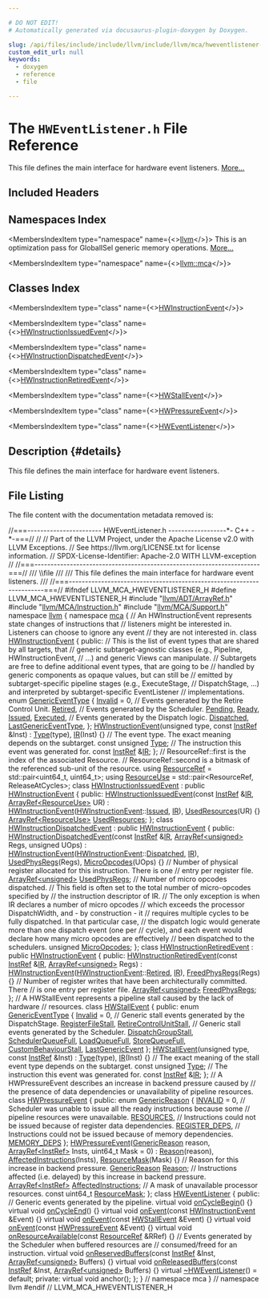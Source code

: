 ```yaml
---

# DO NOT EDIT!
# Automatically generated via docusaurus-plugin-doxygen by Doxygen.

slug: /api/files/include/include/llvm/include/llvm/mca/hweventlistener-h
custom_edit_url: null
keywords:
  - doxygen
  - reference
  - file

---
```





# The `HWEventListener.h` File Reference

<DoxygenPage pluginConfig={pluginConfig}>

This file defines the main interface for hardware event listeners. <a href="#details">More...</a>

## Included Headers

<IncludesList>
<IncludesListItem
  filePath="llvm/ADT/ArrayRef.h"
  permalink="/docs/api/files/include/include/llvm/include/llvm/adt/arrayref-h"
  isLocal="true" />
<IncludesListItem
  filePath="llvm/MCA/Instruction.h"
  permalink="/docs/api/files/include/include/llvm/include/llvm/mca/instruction-h"
  isLocal="true" />
<IncludesListItem
  filePath="llvm/MCA/Support.h"
  permalink="/docs/api/files/include/include/llvm/include/llvm/mca/support-h"
  isLocal="true" />
</IncludesList>

## Namespaces Index

<MembersIndex>

<MembersIndexItem
  type="namespace"
  name={<><a href="/docs/api/namespaces/llvm">llvm</a></>}>
This is an optimization pass for GlobalISel generic memory operations. <a href="/docs/api/namespaces/llvm/#details">More...</a>
</MembersIndexItem>

<MembersIndexItem
  type="namespace"
  name={<><a href="/docs/api/namespaces/llvm/mca">llvm::mca</a></>}>
</MembersIndexItem>

</MembersIndex>

## Classes Index

<MembersIndex>

<MembersIndexItem
  type="class"
  name={<><a href="/docs/api/classes/llvm/mca/hwinstructionevent">HWInstructionEvent</a></>}>
</MembersIndexItem>

<MembersIndexItem
  type="class"
  name={<><a href="/docs/api/classes/llvm/mca/hwinstructionissuedevent">HWInstructionIssuedEvent</a></>}>
</MembersIndexItem>

<MembersIndexItem
  type="class"
  name={<><a href="/docs/api/classes/llvm/mca/hwinstructiondispatchedevent">HWInstructionDispatchedEvent</a></>}>
</MembersIndexItem>

<MembersIndexItem
  type="class"
  name={<><a href="/docs/api/classes/llvm/mca/hwinstructionretiredevent">HWInstructionRetiredEvent</a></>}>
</MembersIndexItem>

<MembersIndexItem
  type="class"
  name={<><a href="/docs/api/classes/llvm/mca/hwstallevent">HWStallEvent</a></>}>
</MembersIndexItem>

<MembersIndexItem
  type="class"
  name={<><a href="/docs/api/classes/llvm/mca/hwpressureevent">HWPressureEvent</a></>}>
</MembersIndexItem>

<MembersIndexItem
  type="class"
  name={<><a href="/docs/api/classes/llvm/mca/hweventlistener">HWEventListener</a></>}>
</MembersIndexItem>

</MembersIndex>

## Description {#details}

This file defines the main interface for hardware event listeners.

## File Listing

The file content with the documentation metadata removed is:

<ProgramListing>

<Link id="l00001" /><CodeLine lineNumber="1"><Highlight kind="comment">//===----------------------- HWEventListener.h ------------------&#42;- C++ -&#42;-===//</Highlight><Highlight kind="normal"></Highlight></CodeLine>
<Link id="l00002" /><CodeLine lineNumber="2"><Highlight kind="normal"></Highlight><Highlight kind="comment">//</Highlight><Highlight kind="normal"></Highlight></CodeLine>
<Link id="l00003" /><CodeLine lineNumber="3"><Highlight kind="normal"></Highlight><Highlight kind="comment">// Part of the LLVM Project, under the Apache License v2.0 with LLVM Exceptions.</Highlight><Highlight kind="normal"></Highlight></CodeLine>
<Link id="l00004" /><CodeLine lineNumber="4"><Highlight kind="normal"></Highlight><Highlight kind="comment">// See https://llvm.org/LICENSE.txt for license information.</Highlight><Highlight kind="normal"></Highlight></CodeLine>
<Link id="l00005" /><CodeLine lineNumber="5"><Highlight kind="normal"></Highlight><Highlight kind="comment">// SPDX-License-Identifier: Apache-2.0 WITH LLVM-exception</Highlight><Highlight kind="normal"></Highlight></CodeLine>
<Link id="l00006" /><CodeLine lineNumber="6"><Highlight kind="normal"></Highlight><Highlight kind="comment">//</Highlight><Highlight kind="normal"></Highlight></CodeLine>
<Link id="l00007" /><CodeLine lineNumber="7"><Highlight kind="normal"></Highlight><Highlight kind="comment">//===----------------------------------------------------------------------===//</Highlight><Highlight kind="comment"></Highlight></CodeLine>
<Link id="l00008" /><CodeLine lineNumber="8"><Highlight kind="comment">/// \\file</Highlight></CodeLine>
<Link id="l00009" /><CodeLine lineNumber="9"><Highlight kind="comment">///</Highlight></CodeLine>
<Link id="l00010" /><CodeLine lineNumber="10"><Highlight kind="comment">/// This file defines the main interface for hardware event listeners.</Highlight></CodeLine>
<Link id="l00011" /><CodeLine lineNumber="11"><Highlight kind="comment">///</Highlight><Highlight kind="normal"></Highlight></CodeLine>
<Link id="l00012" /><CodeLine lineNumber="12"><Highlight kind="normal"></Highlight><Highlight kind="comment">//===----------------------------------------------------------------------===//</Highlight><Highlight kind="normal"></Highlight></CodeLine>
<Link id="l00013" /><CodeLine lineNumber="13"><Highlight kind="normal"></Highlight></CodeLine>
<Link id="l00014" /><CodeLine lineNumber="14"><Highlight kind="normal"></Highlight><Highlight kind="preprocessor">#ifndef LLVM&#95;MCA&#95;HWEVENTLISTENER&#95;H</Highlight><Highlight kind="normal"></Highlight></CodeLine>
<Link id="l00015" /><CodeLine lineNumber="15"><Highlight kind="normal"></Highlight><Highlight kind="preprocessor">#define LLVM&#95;MCA&#95;HWEVENTLISTENER&#95;H</Highlight><Highlight kind="normal"></Highlight></CodeLine>
<Link id="l00016" /><CodeLine lineNumber="16"><Highlight kind="normal"></Highlight></CodeLine>
<Link id="l00017" /><CodeLine lineNumber="17"><Highlight kind="normal"></Highlight><Highlight kind="preprocessor">#include &quot;<a href="/docs/api/files/include/include/llvm/include/llvm/adt/arrayref-h">llvm/ADT/ArrayRef.h</a>&quot;</Highlight><Highlight kind="normal"></Highlight></CodeLine>
<Link id="l00018" /><CodeLine lineNumber="18"><Highlight kind="normal"></Highlight><Highlight kind="preprocessor">#include &quot;<a href="/docs/api/files/include/include/llvm/include/llvm/mca/instruction-h">llvm/MCA/Instruction.h</a>&quot;</Highlight><Highlight kind="normal"></Highlight></CodeLine>
<Link id="l00019" /><CodeLine lineNumber="19"><Highlight kind="normal"></Highlight><Highlight kind="preprocessor">#include &quot;<a href="/docs/api/files/include/include/llvm/include/llvm/mca/support-h">llvm/MCA/Support.h</a>&quot;</Highlight><Highlight kind="normal"></Highlight></CodeLine>
<Link id="l00020" /><CodeLine lineNumber="20"><Highlight kind="normal"></Highlight></CodeLine>
<Link id="l00021" /><CodeLine lineNumber="21"><Highlight kind="normal"></Highlight><Highlight kind="keyword">namespace </Highlight><Highlight kind="normal"><a href="/docs/api/namespaces/llvm">llvm</a> &#123;</Highlight></CodeLine>
<Link id="l00022" /><CodeLine lineNumber="22"><Highlight kind="normal"></Highlight><Highlight kind="keyword">namespace </Highlight><Highlight kind="normal"><a href="/docs/api/namespaces/llvm/mca">mca</a> &#123;</Highlight></CodeLine>
<Link id="l00023" /><CodeLine lineNumber="23"><Highlight kind="normal"></Highlight></CodeLine>
<Link id="l00024" /><CodeLine lineNumber="24"><Highlight kind="normal"></Highlight><Highlight kind="comment">// An HWInstructionEvent represents state changes of instructions that</Highlight><Highlight kind="normal"></Highlight></CodeLine>
<Link id="l00025" /><CodeLine lineNumber="25"><Highlight kind="normal"></Highlight><Highlight kind="comment">// listeners might be interested in. Listeners can choose to ignore any event</Highlight><Highlight kind="normal"></Highlight></CodeLine>
<Link id="l00026" /><CodeLine lineNumber="26"><Highlight kind="normal"></Highlight><Highlight kind="comment">// they are not interested in.</Highlight><Highlight kind="normal"></Highlight></CodeLine>
<Link id="l00027" /><CodeLine lineNumber="27" lineLink="/docs/api/classes/llvm/mca/hwinstructionevent"><Highlight kind="normal"></Highlight><Highlight kind="keyword">class </Highlight><Highlight kind="normal"><a href="/docs/api/classes/llvm/mca/hwinstructionevent/#a171b37ee53c5f563af010cdc3ebb47a3">HWInstructionEvent</a> &#123;</Highlight></CodeLine>
<Link id="l00028" /><CodeLine lineNumber="28"><Highlight kind="normal"></Highlight><Highlight kind="keyword">public</Highlight><Highlight kind="normal">:</Highlight></CodeLine>
<Link id="l00029" /><CodeLine lineNumber="29"><Highlight kind="normal">  </Highlight><Highlight kind="comment">// This is the list of event types that are shared by all targets, that</Highlight><Highlight kind="normal"></Highlight></CodeLine>
<Link id="l00030" /><CodeLine lineNumber="30"><Highlight kind="normal">  </Highlight><Highlight kind="comment">// generic subtarget-agnostic classes (e.g., Pipeline, HWInstructionEvent,</Highlight><Highlight kind="normal"></Highlight></CodeLine>
<Link id="l00031" /><CodeLine lineNumber="31"><Highlight kind="normal">  </Highlight><Highlight kind="comment">// ...) and generic Views can manipulate.</Highlight><Highlight kind="normal"></Highlight></CodeLine>
<Link id="l00032" /><CodeLine lineNumber="32"><Highlight kind="normal">  </Highlight><Highlight kind="comment">// Subtargets are free to define additional event types, that are going to be</Highlight><Highlight kind="normal"></Highlight></CodeLine>
<Link id="l00033" /><CodeLine lineNumber="33"><Highlight kind="normal">  </Highlight><Highlight kind="comment">// handled by generic components as opaque values, but can still be</Highlight><Highlight kind="normal"></Highlight></CodeLine>
<Link id="l00034" /><CodeLine lineNumber="34"><Highlight kind="normal">  </Highlight><Highlight kind="comment">// emitted by subtarget-specific pipeline stages (e.g., ExecuteStage,</Highlight><Highlight kind="normal"></Highlight></CodeLine>
<Link id="l00035" /><CodeLine lineNumber="35"><Highlight kind="normal">  </Highlight><Highlight kind="comment">// DispatchStage, ...) and interpreted by subtarget-specific EventListener</Highlight><Highlight kind="normal"></Highlight></CodeLine>
<Link id="l00036" /><CodeLine lineNumber="36"><Highlight kind="normal">  </Highlight><Highlight kind="comment">// implementations.</Highlight><Highlight kind="normal"></Highlight></CodeLine>
<Link id="l00037" /><CodeLine lineNumber="37" lineLink="/docs/api/classes/llvm/mca/hwinstructionevent/#a8169c917f54cc2624dd536acdc5c5e52"><Highlight kind="normal">  </Highlight><Highlight kind="keyword">enum</Highlight><Highlight kind="normal"> <a href="/docs/api/classes/llvm/mca/hwinstructionevent/#a8169c917f54cc2624dd536acdc5c5e52">GenericEventType</a> &#123;</Highlight></CodeLine>
<Link id="l00038" /><CodeLine lineNumber="38" lineLink="/docs/api/classes/llvm/mca/hwinstructionevent/#a8169c917f54cc2624dd536acdc5c5e52aaa80bddd08ae7c72421d29f73cd9cb38"><Highlight kind="normal">    <a href="/docs/api/classes/llvm/mca/hwinstructionevent/#a8169c917f54cc2624dd536acdc5c5e52aaa80bddd08ae7c72421d29f73cd9cb38">Invalid</a> = 0,</Highlight></CodeLine>
<Link id="l00039" /><CodeLine lineNumber="39"><Highlight kind="normal">    </Highlight><Highlight kind="comment">// Events generated by the Retire Control Unit.</Highlight><Highlight kind="normal"></Highlight></CodeLine>
<Link id="l00040" /><CodeLine lineNumber="40" lineLink="/docs/api/classes/llvm/mca/hwinstructionevent/#a8169c917f54cc2624dd536acdc5c5e52a8de8de8d10772f11d7f1388dc019dd30"><Highlight kind="normal">    <a href="/docs/api/classes/llvm/mca/hwinstructionevent/#a8169c917f54cc2624dd536acdc5c5e52a8de8de8d10772f11d7f1388dc019dd30">Retired</a>,</Highlight></CodeLine>
<Link id="l00041" /><CodeLine lineNumber="41"><Highlight kind="normal">    </Highlight><Highlight kind="comment">// Events generated by the Scheduler.</Highlight><Highlight kind="normal"></Highlight></CodeLine>
<Link id="l00042" /><CodeLine lineNumber="42" lineLink="/docs/api/classes/llvm/mca/hwinstructionevent/#a8169c917f54cc2624dd536acdc5c5e52ac3ea03c95905cfc942bc51170efcd248"><Highlight kind="normal">    <a href="/docs/api/classes/llvm/mca/hwinstructionevent/#a8169c917f54cc2624dd536acdc5c5e52ac3ea03c95905cfc942bc51170efcd248">Pending</a>,</Highlight></CodeLine>
<Link id="l00043" /><CodeLine lineNumber="43" lineLink="/docs/api/classes/llvm/mca/hwinstructionevent/#a8169c917f54cc2624dd536acdc5c5e52adb5217b7a234dc05fdea6bce972cd859"><Highlight kind="normal">    <a href="/docs/api/classes/llvm/mca/hwinstructionevent/#a8169c917f54cc2624dd536acdc5c5e52adb5217b7a234dc05fdea6bce972cd859">Ready</a>,</Highlight></CodeLine>
<Link id="l00044" /><CodeLine lineNumber="44" lineLink="/docs/api/classes/llvm/mca/hwinstructionevent/#a8169c917f54cc2624dd536acdc5c5e52aa8c210f2b743c3f94bd79e510de2c2c8"><Highlight kind="normal">    <a href="/docs/api/classes/llvm/mca/hwinstructionevent/#a8169c917f54cc2624dd536acdc5c5e52aa8c210f2b743c3f94bd79e510de2c2c8">Issued</a>,</Highlight></CodeLine>
<Link id="l00045" /><CodeLine lineNumber="45" lineLink="/docs/api/classes/llvm/mca/hwinstructionevent/#a8169c917f54cc2624dd536acdc5c5e52a4d10e4fc3ead3a12ec1a142ba118e4a6"><Highlight kind="normal">    <a href="/docs/api/classes/llvm/mca/hwinstructionevent/#a8169c917f54cc2624dd536acdc5c5e52a4d10e4fc3ead3a12ec1a142ba118e4a6">Executed</a>,</Highlight></CodeLine>
<Link id="l00046" /><CodeLine lineNumber="46"><Highlight kind="normal">    </Highlight><Highlight kind="comment">// Events generated by the Dispatch logic.</Highlight><Highlight kind="normal"></Highlight></CodeLine>
<Link id="l00047" /><CodeLine lineNumber="47" lineLink="/docs/api/classes/llvm/mca/hwinstructionevent/#a8169c917f54cc2624dd536acdc5c5e52a1bb71e665c2978dc4d3c02da2f9bcbc3"><Highlight kind="normal">    <a href="/docs/api/classes/llvm/mca/hwinstructionevent/#a8169c917f54cc2624dd536acdc5c5e52a1bb71e665c2978dc4d3c02da2f9bcbc3">Dispatched</a>,</Highlight></CodeLine>
<Link id="l00048" /><CodeLine lineNumber="48"><Highlight kind="normal"></Highlight></CodeLine>
<Link id="l00049" /><CodeLine lineNumber="49" lineLink="/docs/api/classes/llvm/mca/hwinstructionevent/#a8169c917f54cc2624dd536acdc5c5e52a104af9dfdd0f1b1a4221b2d283f5c0b4"><Highlight kind="normal">    <a href="/docs/api/classes/llvm/mca/hwinstructionevent/#a8169c917f54cc2624dd536acdc5c5e52a104af9dfdd0f1b1a4221b2d283f5c0b4">LastGenericEventType</a>,</Highlight></CodeLine>
<Link id="l00050" /><CodeLine lineNumber="50"><Highlight kind="normal">  &#125;;</Highlight></CodeLine>
<Link id="l00051" /><CodeLine lineNumber="51"><Highlight kind="normal"></Highlight></CodeLine>
<Link id="l00052" /><CodeLine lineNumber="52" lineLink="/docs/api/classes/llvm/mca/hwinstructionevent/#a171b37ee53c5f563af010cdc3ebb47a3"><Highlight kind="normal">  <a href="/docs/api/classes/llvm/mca/hwinstructionevent/#a171b37ee53c5f563af010cdc3ebb47a3">HWInstructionEvent</a>(</Highlight><Highlight kind="keywordtype">unsigned</Highlight><Highlight kind="normal"> type, </Highlight><Highlight kind="keyword">const</Highlight><Highlight kind="normal"> <a href="/docs/api/classes/llvm/mca/instref">InstRef</a> &amp;Inst)</Highlight></CodeLine>
<Link id="l00053" /><CodeLine lineNumber="53"><Highlight kind="normal">      : <a href="/docs/api/classes/llvm/mca/hwinstructionevent/#a2b3225865abfc2dca5f32db28be5a1d2">Type</a>(type), <a href="/docs/api/classes/llvm/mca/hwinstructionevent/#a17c3610b731525a11cec3d4e9472291c">IR</a>(Inst) &#123;&#125;</Highlight></CodeLine>
<Link id="l00054" /><CodeLine lineNumber="54"><Highlight kind="normal"></Highlight></CodeLine>
<Link id="l00055" /><CodeLine lineNumber="55"><Highlight kind="normal">  </Highlight><Highlight kind="comment">// The event type. The exact meaning depends on the subtarget.</Highlight><Highlight kind="normal"></Highlight></CodeLine>
<Link id="l00056" /><CodeLine lineNumber="56" lineLink="/docs/api/classes/llvm/mca/hwinstructionevent/#a2b3225865abfc2dca5f32db28be5a1d2"><Highlight kind="normal">  </Highlight><Highlight kind="keyword">const</Highlight><Highlight kind="normal"> </Highlight><Highlight kind="keywordtype">unsigned</Highlight><Highlight kind="normal"> <a href="/docs/api/classes/llvm/mca/hwinstructionevent/#a2b3225865abfc2dca5f32db28be5a1d2">Type</a>;</Highlight></CodeLine>
<Link id="l00057" /><CodeLine lineNumber="57"><Highlight kind="normal"></Highlight></CodeLine>
<Link id="l00058" /><CodeLine lineNumber="58"><Highlight kind="normal">  </Highlight><Highlight kind="comment">// The instruction this event was generated for.</Highlight><Highlight kind="normal"></Highlight></CodeLine>
<Link id="l00059" /><CodeLine lineNumber="59" lineLink="/docs/api/classes/llvm/mca/hwinstructionevent/#a17c3610b731525a11cec3d4e9472291c"><Highlight kind="normal">  </Highlight><Highlight kind="keyword">const</Highlight><Highlight kind="normal"> <a href="/docs/api/classes/llvm/mca/instref">InstRef</a> &amp;<a href="/docs/api/classes/llvm/mca/hwinstructionevent/#a17c3610b731525a11cec3d4e9472291c">IR</a>;</Highlight></CodeLine>
<Link id="l00060" /><CodeLine lineNumber="60"><Highlight kind="normal">&#125;;</Highlight></CodeLine>
<Link id="l00061" /><CodeLine lineNumber="61"><Highlight kind="normal"></Highlight></CodeLine>
<Link id="l00062" /><CodeLine lineNumber="62"><Highlight kind="normal"></Highlight><Highlight kind="comment">// ResourceRef::first is the index of the associated Resource.</Highlight><Highlight kind="normal"></Highlight></CodeLine>
<Link id="l00063" /><CodeLine lineNumber="63"><Highlight kind="normal"></Highlight><Highlight kind="comment">// ResourceRef::second is a bitmask of the referenced sub-unit of the resource.</Highlight><Highlight kind="normal"></Highlight></CodeLine>
<Link id="l00064" /><CodeLine lineNumber="64" lineLink="/docs/api/namespaces/llvm/mca/#a961b7aeaca000c803c0f4b1df4d26c27"><Highlight kind="normal"></Highlight><Highlight kind="keyword">using </Highlight><Highlight kind="normal"><a href="/docs/api/namespaces/llvm/mca/#a961b7aeaca000c803c0f4b1df4d26c27">ResourceRef</a> = std::pair&lt;uint64&#95;t, uint64&#95;t&gt;;</Highlight></CodeLine>
<Link id="l00065" /><CodeLine lineNumber="65"><Highlight kind="normal"></Highlight></CodeLine>
<Link id="l00066" /><CodeLine lineNumber="66" lineLink="/docs/api/namespaces/llvm/mca/#ab534e0b15e46245fd0eb31e7e7c2e863"><Highlight kind="normal"></Highlight><Highlight kind="keyword">using </Highlight><Highlight kind="normal"><a href="/docs/api/namespaces/llvm/mca/#ab534e0b15e46245fd0eb31e7e7c2e863">ResourceUse</a> = std::pair&lt;ResourceRef, ReleaseAtCycles&gt;;</Highlight></CodeLine>
<Link id="l00067" /><CodeLine lineNumber="67"><Highlight kind="normal"></Highlight></CodeLine>
<Link id="l00068" /><CodeLine lineNumber="68" lineLink="/docs/api/classes/llvm/mca/hwinstructionissuedevent"><Highlight kind="normal"></Highlight><Highlight kind="keyword">class </Highlight><Highlight kind="normal"><a href="/docs/api/classes/llvm/mca/hwinstructionissuedevent/#a74418a125c3b0b8ea3626a99976ca16c">HWInstructionIssuedEvent</a> : </Highlight><Highlight kind="keyword">public</Highlight><Highlight kind="normal"> <a href="/docs/api/classes/llvm/mca/hwinstructionevent/#a171b37ee53c5f563af010cdc3ebb47a3">HWInstructionEvent</a> &#123;</Highlight></CodeLine>
<Link id="l00069" /><CodeLine lineNumber="69"><Highlight kind="normal"></Highlight><Highlight kind="keyword">public</Highlight><Highlight kind="normal">:</Highlight></CodeLine>
<Link id="l00070" /><CodeLine lineNumber="70" lineLink="/docs/api/classes/llvm/mca/hwinstructionissuedevent/#a74418a125c3b0b8ea3626a99976ca16c"><Highlight kind="normal">  <a href="/docs/api/classes/llvm/mca/hwinstructionissuedevent/#a74418a125c3b0b8ea3626a99976ca16c">HWInstructionIssuedEvent</a>(</Highlight><Highlight kind="keyword">const</Highlight><Highlight kind="normal"> <a href="/docs/api/classes/llvm/mca/instref">InstRef</a> &amp;<a href="/docs/api/classes/llvm/mca/hwinstructionevent/#a17c3610b731525a11cec3d4e9472291c">IR</a>, <a href="/docs/api/classes/llvm/arrayref">ArrayRef&lt;ResourceUse&gt;</a> UR)</Highlight></CodeLine>
<Link id="l00071" /><CodeLine lineNumber="71"><Highlight kind="normal">      : <a href="/docs/api/classes/llvm/mca/hwinstructionevent/#a171b37ee53c5f563af010cdc3ebb47a3">HWInstructionEvent</a>(<a href="/docs/api/classes/llvm/mca/hwinstructionevent/#a171b37ee53c5f563af010cdc3ebb47a3">HWInstructionEvent</a>::<a href="/docs/api/classes/llvm/mca/hwinstructionevent/#a8169c917f54cc2624dd536acdc5c5e52aa8c210f2b743c3f94bd79e510de2c2c8">Issued</a>, <a href="/docs/api/classes/llvm/mca/hwinstructionevent/#a17c3610b731525a11cec3d4e9472291c">IR</a>), <a href="/docs/api/classes/llvm/mca/hwinstructionissuedevent/#a6849a21bb102f66188e6ff54cf723b16">UsedResources</a>(UR) &#123;&#125;</Highlight></CodeLine>
<Link id="l00072" /><CodeLine lineNumber="72"><Highlight kind="normal"></Highlight></CodeLine>
<Link id="l00073" /><CodeLine lineNumber="73" lineLink="/docs/api/classes/llvm/mca/hwinstructionissuedevent/#a6849a21bb102f66188e6ff54cf723b16"><Highlight kind="normal">  <a href="/docs/api/classes/llvm/arrayref">ArrayRef&lt;ResourceUse&gt;</a> <a href="/docs/api/classes/llvm/mca/hwinstructionissuedevent/#a6849a21bb102f66188e6ff54cf723b16">UsedResources</a>;</Highlight></CodeLine>
<Link id="l00074" /><CodeLine lineNumber="74"><Highlight kind="normal">&#125;;</Highlight></CodeLine>
<Link id="l00075" /><CodeLine lineNumber="75"><Highlight kind="normal"></Highlight></CodeLine>
<Link id="l00076" /><CodeLine lineNumber="76" lineLink="/docs/api/classes/llvm/mca/hwinstructiondispatchedevent"><Highlight kind="normal"></Highlight><Highlight kind="keyword">class </Highlight><Highlight kind="normal"><a href="/docs/api/classes/llvm/mca/hwinstructiondispatchedevent/#a9a25c436ad489dba4a1e2b008905cfa3">HWInstructionDispatchedEvent</a> : </Highlight><Highlight kind="keyword">public</Highlight><Highlight kind="normal"> <a href="/docs/api/classes/llvm/mca/hwinstructionevent/#a171b37ee53c5f563af010cdc3ebb47a3">HWInstructionEvent</a> &#123;</Highlight></CodeLine>
<Link id="l00077" /><CodeLine lineNumber="77"><Highlight kind="normal"></Highlight><Highlight kind="keyword">public</Highlight><Highlight kind="normal">:</Highlight></CodeLine>
<Link id="l00078" /><CodeLine lineNumber="78" lineLink="/docs/api/classes/llvm/mca/hwinstructiondispatchedevent/#a9a25c436ad489dba4a1e2b008905cfa3"><Highlight kind="normal">  <a href="/docs/api/classes/llvm/mca/hwinstructiondispatchedevent/#a9a25c436ad489dba4a1e2b008905cfa3">HWInstructionDispatchedEvent</a>(</Highlight><Highlight kind="keyword">const</Highlight><Highlight kind="normal"> <a href="/docs/api/classes/llvm/mca/instref">InstRef</a> &amp;<a href="/docs/api/classes/llvm/mca/hwinstructionevent/#a17c3610b731525a11cec3d4e9472291c">IR</a>, <a href="/docs/api/classes/llvm/arrayref">ArrayRef&lt;unsigned&gt;</a> Regs,</Highlight></CodeLine>
<Link id="l00079" /><CodeLine lineNumber="79"><Highlight kind="normal">                               </Highlight><Highlight kind="keywordtype">unsigned</Highlight><Highlight kind="normal"> UOps)</Highlight></CodeLine>
<Link id="l00080" /><CodeLine lineNumber="80"><Highlight kind="normal">      : <a href="/docs/api/classes/llvm/mca/hwinstructionevent/#a171b37ee53c5f563af010cdc3ebb47a3">HWInstructionEvent</a>(<a href="/docs/api/classes/llvm/mca/hwinstructionevent/#a171b37ee53c5f563af010cdc3ebb47a3">HWInstructionEvent</a>::<a href="/docs/api/classes/llvm/mca/hwinstructionevent/#a8169c917f54cc2624dd536acdc5c5e52a1bb71e665c2978dc4d3c02da2f9bcbc3">Dispatched</a>, <a href="/docs/api/classes/llvm/mca/hwinstructionevent/#a17c3610b731525a11cec3d4e9472291c">IR</a>),</Highlight></CodeLine>
<Link id="l00081" /><CodeLine lineNumber="81"><Highlight kind="normal">        <a href="/docs/api/classes/llvm/mca/hwinstructiondispatchedevent/#a6a118e663189ddd1479a228ecf31a883">UsedPhysRegs</a>(Regs), <a href="/docs/api/classes/llvm/mca/hwinstructiondispatchedevent/#a221e4b57bdb6000f98ebff74d1d073ba">MicroOpcodes</a>(UOps) &#123;&#125;</Highlight></CodeLine>
<Link id="l00082" /><CodeLine lineNumber="82"><Highlight kind="normal">  </Highlight><Highlight kind="comment">// Number of physical register allocated for this instruction. There is one</Highlight><Highlight kind="normal"></Highlight></CodeLine>
<Link id="l00083" /><CodeLine lineNumber="83"><Highlight kind="normal">  </Highlight><Highlight kind="comment">// entry per register file.</Highlight><Highlight kind="normal"></Highlight></CodeLine>
<Link id="l00084" /><CodeLine lineNumber="84" lineLink="/docs/api/classes/llvm/mca/hwinstructiondispatchedevent/#a6a118e663189ddd1479a228ecf31a883"><Highlight kind="normal">  <a href="/docs/api/classes/llvm/arrayref">ArrayRef&lt;unsigned&gt;</a> <a href="/docs/api/classes/llvm/mca/hwinstructiondispatchedevent/#a6a118e663189ddd1479a228ecf31a883">UsedPhysRegs</a>;</Highlight></CodeLine>
<Link id="l00085" /><CodeLine lineNumber="85"><Highlight kind="normal">  </Highlight><Highlight kind="comment">// Number of micro opcodes dispatched.</Highlight><Highlight kind="normal"></Highlight></CodeLine>
<Link id="l00086" /><CodeLine lineNumber="86"><Highlight kind="normal">  </Highlight><Highlight kind="comment">// This field is often set to the total number of micro-opcodes specified by</Highlight><Highlight kind="normal"></Highlight></CodeLine>
<Link id="l00087" /><CodeLine lineNumber="87"><Highlight kind="normal">  </Highlight><Highlight kind="comment">// the instruction descriptor of IR.</Highlight><Highlight kind="normal"></Highlight></CodeLine>
<Link id="l00088" /><CodeLine lineNumber="88"><Highlight kind="normal">  </Highlight><Highlight kind="comment">// The only exception is when IR declares a number of micro opcodes</Highlight><Highlight kind="normal"></Highlight></CodeLine>
<Link id="l00089" /><CodeLine lineNumber="89"><Highlight kind="normal">  </Highlight><Highlight kind="comment">// which exceeds the processor DispatchWidth, and - by construction - it</Highlight><Highlight kind="normal"></Highlight></CodeLine>
<Link id="l00090" /><CodeLine lineNumber="90"><Highlight kind="normal">  </Highlight><Highlight kind="comment">// requires multiple cycles to be fully dispatched. In that particular case,</Highlight><Highlight kind="normal"></Highlight></CodeLine>
<Link id="l00091" /><CodeLine lineNumber="91"><Highlight kind="normal">  </Highlight><Highlight kind="comment">// the dispatch logic would generate more than one dispatch event (one per</Highlight><Highlight kind="normal"></Highlight></CodeLine>
<Link id="l00092" /><CodeLine lineNumber="92"><Highlight kind="normal">  </Highlight><Highlight kind="comment">// cycle), and each event would declare how many micro opcodes are effectively</Highlight><Highlight kind="normal"></Highlight></CodeLine>
<Link id="l00093" /><CodeLine lineNumber="93"><Highlight kind="normal">  </Highlight><Highlight kind="comment">// been dispatched to the schedulers.</Highlight><Highlight kind="normal"></Highlight></CodeLine>
<Link id="l00094" /><CodeLine lineNumber="94" lineLink="/docs/api/classes/llvm/mca/hwinstructiondispatchedevent/#a221e4b57bdb6000f98ebff74d1d073ba"><Highlight kind="normal">  </Highlight><Highlight kind="keywordtype">unsigned</Highlight><Highlight kind="normal"> <a href="/docs/api/classes/llvm/mca/hwinstructiondispatchedevent/#a221e4b57bdb6000f98ebff74d1d073ba">MicroOpcodes</a>;</Highlight></CodeLine>
<Link id="l00095" /><CodeLine lineNumber="95"><Highlight kind="normal">&#125;;</Highlight></CodeLine>
<Link id="l00096" /><CodeLine lineNumber="96"><Highlight kind="normal"></Highlight></CodeLine>
<Link id="l00097" /><CodeLine lineNumber="97" lineLink="/docs/api/classes/llvm/mca/hwinstructionretiredevent"><Highlight kind="normal"></Highlight><Highlight kind="keyword">class </Highlight><Highlight kind="normal"><a href="/docs/api/classes/llvm/mca/hwinstructionretiredevent/#a11d7f5edac24c0496068791fa4999ba0">HWInstructionRetiredEvent</a> : </Highlight><Highlight kind="keyword">public</Highlight><Highlight kind="normal"> <a href="/docs/api/classes/llvm/mca/hwinstructionevent/#a171b37ee53c5f563af010cdc3ebb47a3">HWInstructionEvent</a> &#123;</Highlight></CodeLine>
<Link id="l00098" /><CodeLine lineNumber="98"><Highlight kind="normal"></Highlight><Highlight kind="keyword">public</Highlight><Highlight kind="normal">:</Highlight></CodeLine>
<Link id="l00099" /><CodeLine lineNumber="99" lineLink="/docs/api/classes/llvm/mca/hwinstructionretiredevent/#a11d7f5edac24c0496068791fa4999ba0"><Highlight kind="normal">  <a href="/docs/api/classes/llvm/mca/hwinstructionretiredevent/#a11d7f5edac24c0496068791fa4999ba0">HWInstructionRetiredEvent</a>(</Highlight><Highlight kind="keyword">const</Highlight><Highlight kind="normal"> <a href="/docs/api/classes/llvm/mca/instref">InstRef</a> &amp;<a href="/docs/api/classes/llvm/mca/hwinstructionevent/#a17c3610b731525a11cec3d4e9472291c">IR</a>, <a href="/docs/api/classes/llvm/arrayref">ArrayRef&lt;unsigned&gt;</a> Regs)</Highlight></CodeLine>
<Link id="l00100" /><CodeLine lineNumber="100"><Highlight kind="normal">      : <a href="/docs/api/classes/llvm/mca/hwinstructionevent/#a171b37ee53c5f563af010cdc3ebb47a3">HWInstructionEvent</a>(<a href="/docs/api/classes/llvm/mca/hwinstructionevent/#a171b37ee53c5f563af010cdc3ebb47a3">HWInstructionEvent</a>::<a href="/docs/api/classes/llvm/mca/hwinstructionevent/#a8169c917f54cc2624dd536acdc5c5e52a8de8de8d10772f11d7f1388dc019dd30">Retired</a>, <a href="/docs/api/classes/llvm/mca/hwinstructionevent/#a17c3610b731525a11cec3d4e9472291c">IR</a>),</Highlight></CodeLine>
<Link id="l00101" /><CodeLine lineNumber="101"><Highlight kind="normal">        <a href="/docs/api/classes/llvm/mca/hwinstructionretiredevent/#a98ad8a5c3eb6763b0ae60f982958ff35">FreedPhysRegs</a>(Regs) &#123;&#125;</Highlight></CodeLine>
<Link id="l00102" /><CodeLine lineNumber="102"><Highlight kind="normal">  </Highlight><Highlight kind="comment">// Number of register writes that have been architecturally committed. There</Highlight><Highlight kind="normal"></Highlight></CodeLine>
<Link id="l00103" /><CodeLine lineNumber="103"><Highlight kind="normal">  </Highlight><Highlight kind="comment">// is one entry per register file.</Highlight><Highlight kind="normal"></Highlight></CodeLine>
<Link id="l00104" /><CodeLine lineNumber="104" lineLink="/docs/api/classes/llvm/mca/hwinstructionretiredevent/#a98ad8a5c3eb6763b0ae60f982958ff35"><Highlight kind="normal">  <a href="/docs/api/classes/llvm/arrayref">ArrayRef&lt;unsigned&gt;</a> <a href="/docs/api/classes/llvm/mca/hwinstructionretiredevent/#a98ad8a5c3eb6763b0ae60f982958ff35">FreedPhysRegs</a>;</Highlight></CodeLine>
<Link id="l00105" /><CodeLine lineNumber="105"><Highlight kind="normal">&#125;;</Highlight></CodeLine>
<Link id="l00106" /><CodeLine lineNumber="106"><Highlight kind="normal"></Highlight></CodeLine>
<Link id="l00107" /><CodeLine lineNumber="107"><Highlight kind="normal"></Highlight><Highlight kind="comment">// A HWStallEvent represents a pipeline stall caused by the lack of hardware</Highlight><Highlight kind="normal"></Highlight></CodeLine>
<Link id="l00108" /><CodeLine lineNumber="108"><Highlight kind="normal"></Highlight><Highlight kind="comment">// resources.</Highlight><Highlight kind="normal"></Highlight></CodeLine>
<Link id="l00109" /><CodeLine lineNumber="109" lineLink="/docs/api/classes/llvm/mca/hwstallevent"><Highlight kind="normal"></Highlight><Highlight kind="keyword">class </Highlight><Highlight kind="normal"><a href="/docs/api/classes/llvm/mca/hwstallevent/#a569fe53eb2aebe3c0648c18aa1d307d0">HWStallEvent</a> &#123;</Highlight></CodeLine>
<Link id="l00110" /><CodeLine lineNumber="110"><Highlight kind="normal"></Highlight><Highlight kind="keyword">public</Highlight><Highlight kind="normal">:</Highlight></CodeLine>
<Link id="l00111" /><CodeLine lineNumber="111" lineLink="/docs/api/classes/llvm/mca/hwstallevent/#ae2a9fbbe845b11d6e6b420cc03b36bfe"><Highlight kind="normal">  </Highlight><Highlight kind="keyword">enum</Highlight><Highlight kind="normal"> <a href="/docs/api/classes/llvm/mca/hwstallevent/#ae2a9fbbe845b11d6e6b420cc03b36bfe">GenericEventType</a> &#123;</Highlight></CodeLine>
<Link id="l00112" /><CodeLine lineNumber="112" lineLink="/docs/api/classes/llvm/mca/hwstallevent/#ae2a9fbbe845b11d6e6b420cc03b36bfeabf1a151e95c703975f7072cfb63fd649"><Highlight kind="normal">    <a href="/docs/api/classes/llvm/mca/hwstallevent/#ae2a9fbbe845b11d6e6b420cc03b36bfeabf1a151e95c703975f7072cfb63fd649">Invalid</a> = 0,</Highlight></CodeLine>
<Link id="l00113" /><CodeLine lineNumber="113"><Highlight kind="normal">    </Highlight><Highlight kind="comment">// Generic stall events generated by the DispatchStage.</Highlight><Highlight kind="normal"></Highlight></CodeLine>
<Link id="l00114" /><CodeLine lineNumber="114" lineLink="/docs/api/classes/llvm/mca/hwstallevent/#ae2a9fbbe845b11d6e6b420cc03b36bfea31e8e235a625ea33b7f1180e767e323f"><Highlight kind="normal">    <a href="/docs/api/classes/llvm/mca/hwstallevent/#ae2a9fbbe845b11d6e6b420cc03b36bfea31e8e235a625ea33b7f1180e767e323f">RegisterFileStall</a>,</Highlight></CodeLine>
<Link id="l00115" /><CodeLine lineNumber="115" lineLink="/docs/api/classes/llvm/mca/hwstallevent/#ae2a9fbbe845b11d6e6b420cc03b36bfeab06703d068f494593920ff991c930a5e"><Highlight kind="normal">    <a href="/docs/api/classes/llvm/mca/hwstallevent/#ae2a9fbbe845b11d6e6b420cc03b36bfeab06703d068f494593920ff991c930a5e">RetireControlUnitStall</a>,</Highlight></CodeLine>
<Link id="l00116" /><CodeLine lineNumber="116"><Highlight kind="normal">    </Highlight><Highlight kind="comment">// Generic stall events generated by the Scheduler.</Highlight><Highlight kind="normal"></Highlight></CodeLine>
<Link id="l00117" /><CodeLine lineNumber="117" lineLink="/docs/api/classes/llvm/mca/hwstallevent/#ae2a9fbbe845b11d6e6b420cc03b36bfeaaf4d54cc1f598419c7036119e840ffb0"><Highlight kind="normal">    <a href="/docs/api/classes/llvm/mca/hwstallevent/#ae2a9fbbe845b11d6e6b420cc03b36bfeaaf4d54cc1f598419c7036119e840ffb0">DispatchGroupStall</a>,</Highlight></CodeLine>
<Link id="l00118" /><CodeLine lineNumber="118" lineLink="/docs/api/classes/llvm/mca/hwstallevent/#ae2a9fbbe845b11d6e6b420cc03b36bfea591c5fa7c65121dbb25aed287f1bccfc"><Highlight kind="normal">    <a href="/docs/api/classes/llvm/mca/hwstallevent/#ae2a9fbbe845b11d6e6b420cc03b36bfea591c5fa7c65121dbb25aed287f1bccfc">SchedulerQueueFull</a>,</Highlight></CodeLine>
<Link id="l00119" /><CodeLine lineNumber="119" lineLink="/docs/api/classes/llvm/mca/hwstallevent/#ae2a9fbbe845b11d6e6b420cc03b36bfea616d68f09643a599635a6b288985f66d"><Highlight kind="normal">    <a href="/docs/api/classes/llvm/mca/hwstallevent/#ae2a9fbbe845b11d6e6b420cc03b36bfea616d68f09643a599635a6b288985f66d">LoadQueueFull</a>,</Highlight></CodeLine>
<Link id="l00120" /><CodeLine lineNumber="120" lineLink="/docs/api/classes/llvm/mca/hwstallevent/#ae2a9fbbe845b11d6e6b420cc03b36bfeaef9e06654d5b71d1f82fbdc7a3974748"><Highlight kind="normal">    <a href="/docs/api/classes/llvm/mca/hwstallevent/#ae2a9fbbe845b11d6e6b420cc03b36bfeaef9e06654d5b71d1f82fbdc7a3974748">StoreQueueFull</a>,</Highlight></CodeLine>
<Link id="l00121" /><CodeLine lineNumber="121" lineLink="/docs/api/classes/llvm/mca/hwstallevent/#ae2a9fbbe845b11d6e6b420cc03b36bfea827c9bdf7fdcb13ef2c797c516b5f7b4"><Highlight kind="normal">    <a href="/docs/api/classes/llvm/mca/hwstallevent/#ae2a9fbbe845b11d6e6b420cc03b36bfea827c9bdf7fdcb13ef2c797c516b5f7b4">CustomBehaviourStall</a>,</Highlight></CodeLine>
<Link id="l00122" /><CodeLine lineNumber="122" lineLink="/docs/api/classes/llvm/mca/hwstallevent/#ae2a9fbbe845b11d6e6b420cc03b36bfea92ee25296c655c612fba8d7c613dc66c"><Highlight kind="normal">    <a href="/docs/api/classes/llvm/mca/hwstallevent/#ae2a9fbbe845b11d6e6b420cc03b36bfea92ee25296c655c612fba8d7c613dc66c">LastGenericEvent</a></Highlight></CodeLine>
<Link id="l00123" /><CodeLine lineNumber="123"><Highlight kind="normal">  &#125;;</Highlight></CodeLine>
<Link id="l00124" /><CodeLine lineNumber="124"><Highlight kind="normal"></Highlight></CodeLine>
<Link id="l00125" /><CodeLine lineNumber="125" lineLink="/docs/api/classes/llvm/mca/hwstallevent/#a569fe53eb2aebe3c0648c18aa1d307d0"><Highlight kind="normal">  <a href="/docs/api/classes/llvm/mca/hwstallevent/#a569fe53eb2aebe3c0648c18aa1d307d0">HWStallEvent</a>(</Highlight><Highlight kind="keywordtype">unsigned</Highlight><Highlight kind="normal"> type, </Highlight><Highlight kind="keyword">const</Highlight><Highlight kind="normal"> <a href="/docs/api/classes/llvm/mca/instref">InstRef</a> &amp;Inst) : <a href="/docs/api/classes/llvm/mca/hwstallevent/#a4c115a499cf77b7468216ed43d38df71">Type</a>(type), <a href="/docs/api/classes/llvm/mca/hwstallevent/#a630382a9aa5316085bf24edb06e4c86d">IR</a>(Inst) &#123;&#125;</Highlight></CodeLine>
<Link id="l00126" /><CodeLine lineNumber="126"><Highlight kind="normal"></Highlight></CodeLine>
<Link id="l00127" /><CodeLine lineNumber="127"><Highlight kind="normal">  </Highlight><Highlight kind="comment">// The exact meaning of the stall event type depends on the subtarget.</Highlight><Highlight kind="normal"></Highlight></CodeLine>
<Link id="l00128" /><CodeLine lineNumber="128" lineLink="/docs/api/classes/llvm/mca/hwstallevent/#a4c115a499cf77b7468216ed43d38df71"><Highlight kind="normal">  </Highlight><Highlight kind="keyword">const</Highlight><Highlight kind="normal"> </Highlight><Highlight kind="keywordtype">unsigned</Highlight><Highlight kind="normal"> <a href="/docs/api/classes/llvm/mca/hwstallevent/#a4c115a499cf77b7468216ed43d38df71">Type</a>;</Highlight></CodeLine>
<Link id="l00129" /><CodeLine lineNumber="129"><Highlight kind="normal"></Highlight></CodeLine>
<Link id="l00130" /><CodeLine lineNumber="130"><Highlight kind="normal">  </Highlight><Highlight kind="comment">// The instruction this event was generated for.</Highlight><Highlight kind="normal"></Highlight></CodeLine>
<Link id="l00131" /><CodeLine lineNumber="131" lineLink="/docs/api/classes/llvm/mca/hwstallevent/#a630382a9aa5316085bf24edb06e4c86d"><Highlight kind="normal">  </Highlight><Highlight kind="keyword">const</Highlight><Highlight kind="normal"> <a href="/docs/api/classes/llvm/mca/instref">InstRef</a> &amp;<a href="/docs/api/classes/llvm/mca/hwstallevent/#a630382a9aa5316085bf24edb06e4c86d">IR</a>;</Highlight></CodeLine>
<Link id="l00132" /><CodeLine lineNumber="132"><Highlight kind="normal">&#125;;</Highlight></CodeLine>
<Link id="l00133" /><CodeLine lineNumber="133"><Highlight kind="normal"></Highlight></CodeLine>
<Link id="l00134" /><CodeLine lineNumber="134"><Highlight kind="normal"></Highlight><Highlight kind="comment">// A HWPressureEvent describes an increase in backend pressure caused by</Highlight><Highlight kind="normal"></Highlight></CodeLine>
<Link id="l00135" /><CodeLine lineNumber="135"><Highlight kind="normal"></Highlight><Highlight kind="comment">// the presence of data dependencies or unavailability of pipeline resources.</Highlight><Highlight kind="normal"></Highlight></CodeLine>
<Link id="l00136" /><CodeLine lineNumber="136" lineLink="/docs/api/classes/llvm/mca/hwpressureevent"><Highlight kind="normal"></Highlight><Highlight kind="keyword">class </Highlight><Highlight kind="normal"><a href="/docs/api/classes/llvm/mca/hwpressureevent/#a5372282b8b63061ee40dc07f912e3f80">HWPressureEvent</a> &#123;</Highlight></CodeLine>
<Link id="l00137" /><CodeLine lineNumber="137"><Highlight kind="normal"></Highlight><Highlight kind="keyword">public</Highlight><Highlight kind="normal">:</Highlight></CodeLine>
<Link id="l00138" /><CodeLine lineNumber="138" lineLink="/docs/api/classes/llvm/mca/hwpressureevent/#adfb26ed742fb9cba9a339e39472afdba"><Highlight kind="normal">  </Highlight><Highlight kind="keyword">enum</Highlight><Highlight kind="normal"> <a href="/docs/api/classes/llvm/mca/hwpressureevent/#adfb26ed742fb9cba9a339e39472afdba">GenericReason</a> &#123;</Highlight></CodeLine>
<Link id="l00139" /><CodeLine lineNumber="139" lineLink="/docs/api/classes/llvm/mca/hwpressureevent/#adfb26ed742fb9cba9a339e39472afdbaa2d558492a78876e05f930cde529cdb7c"><Highlight kind="normal">    <a href="/docs/api/classes/llvm/mca/hwpressureevent/#adfb26ed742fb9cba9a339e39472afdbaa2d558492a78876e05f930cde529cdb7c">INVALID</a> = 0,</Highlight></CodeLine>
<Link id="l00140" /><CodeLine lineNumber="140"><Highlight kind="normal">    </Highlight><Highlight kind="comment">// Scheduler was unable to issue all the ready instructions because some</Highlight><Highlight kind="normal"></Highlight></CodeLine>
<Link id="l00141" /><CodeLine lineNumber="141"><Highlight kind="normal">    </Highlight><Highlight kind="comment">// pipeline resources were unavailable.</Highlight><Highlight kind="normal"></Highlight></CodeLine>
<Link id="l00142" /><CodeLine lineNumber="142" lineLink="/docs/api/classes/llvm/mca/hwpressureevent/#adfb26ed742fb9cba9a339e39472afdbaa9ab49687d8ecc311352f6bee677180c4"><Highlight kind="normal">    <a href="/docs/api/classes/llvm/mca/hwpressureevent/#adfb26ed742fb9cba9a339e39472afdbaa9ab49687d8ecc311352f6bee677180c4">RESOURCES</a>,</Highlight></CodeLine>
<Link id="l00143" /><CodeLine lineNumber="143"><Highlight kind="normal">    </Highlight><Highlight kind="comment">// Instructions could not be issued because of register data dependencies.</Highlight><Highlight kind="normal"></Highlight></CodeLine>
<Link id="l00144" /><CodeLine lineNumber="144" lineLink="/docs/api/classes/llvm/mca/hwpressureevent/#adfb26ed742fb9cba9a339e39472afdbaa2d42b099c4456a336bb28534905732fb"><Highlight kind="normal">    <a href="/docs/api/classes/llvm/mca/hwpressureevent/#adfb26ed742fb9cba9a339e39472afdbaa2d42b099c4456a336bb28534905732fb">REGISTER&#95;DEPS</a>,</Highlight></CodeLine>
<Link id="l00145" /><CodeLine lineNumber="145"><Highlight kind="normal">    </Highlight><Highlight kind="comment">// Instructions could not be issued because of memory dependencies.</Highlight><Highlight kind="normal"></Highlight></CodeLine>
<Link id="l00146" /><CodeLine lineNumber="146" lineLink="/docs/api/classes/llvm/mca/hwpressureevent/#adfb26ed742fb9cba9a339e39472afdbaa3fd83fe28075165ab270763c5c098da3"><Highlight kind="normal">    <a href="/docs/api/classes/llvm/mca/hwpressureevent/#adfb26ed742fb9cba9a339e39472afdbaa3fd83fe28075165ab270763c5c098da3">MEMORY&#95;DEPS</a></Highlight></CodeLine>
<Link id="l00147" /><CodeLine lineNumber="147"><Highlight kind="normal">  &#125;;</Highlight></CodeLine>
<Link id="l00148" /><CodeLine lineNumber="148"><Highlight kind="normal"></Highlight></CodeLine>
<Link id="l00149" /><CodeLine lineNumber="149" lineLink="/docs/api/classes/llvm/mca/hwpressureevent/#a5372282b8b63061ee40dc07f912e3f80"><Highlight kind="normal">  <a href="/docs/api/classes/llvm/mca/hwpressureevent/#a5372282b8b63061ee40dc07f912e3f80">HWPressureEvent</a>(<a href="/docs/api/classes/llvm/mca/hwpressureevent/#adfb26ed742fb9cba9a339e39472afdba">GenericReason</a> reason, <a href="/docs/api/classes/llvm/arrayref">ArrayRef&lt;InstRef&gt;</a> Insts,</Highlight></CodeLine>
<Link id="l00150" /><CodeLine lineNumber="150"><Highlight kind="normal">                  uint64&#95;t Mask = 0)</Highlight></CodeLine>
<Link id="l00151" /><CodeLine lineNumber="151"><Highlight kind="normal">      : <a href="/docs/api/classes/llvm/mca/hwpressureevent/#a4b2d3340467f189c00cf40997c7c6c3c">Reason</a>(reason), <a href="/docs/api/classes/llvm/mca/hwpressureevent/#aa9516a5609ea77251c447ee212791459">AffectedInstructions</a>(Insts), <a href="/docs/api/classes/llvm/mca/hwpressureevent/#abb98e7099e8e67edaad5194c9eb37913">ResourceMask</a>(Mask) &#123;&#125;</Highlight></CodeLine>
<Link id="l00152" /><CodeLine lineNumber="152"><Highlight kind="normal"></Highlight></CodeLine>
<Link id="l00153" /><CodeLine lineNumber="153"><Highlight kind="normal">  </Highlight><Highlight kind="comment">// Reason for this increase in backend pressure.</Highlight><Highlight kind="normal"></Highlight></CodeLine>
<Link id="l00154" /><CodeLine lineNumber="154" lineLink="/docs/api/classes/llvm/mca/hwpressureevent/#a4b2d3340467f189c00cf40997c7c6c3c"><Highlight kind="normal">  <a href="/docs/api/classes/llvm/mca/hwpressureevent/#adfb26ed742fb9cba9a339e39472afdba">GenericReason</a> <a href="/docs/api/classes/llvm/mca/hwpressureevent/#a4b2d3340467f189c00cf40997c7c6c3c">Reason</a>;</Highlight></CodeLine>
<Link id="l00155" /><CodeLine lineNumber="155"><Highlight kind="normal"></Highlight></CodeLine>
<Link id="l00156" /><CodeLine lineNumber="156"><Highlight kind="normal">  </Highlight><Highlight kind="comment">// Instructions affected (i.e. delayed) by this increase in backend pressure.</Highlight><Highlight kind="normal"></Highlight></CodeLine>
<Link id="l00157" /><CodeLine lineNumber="157" lineLink="/docs/api/classes/llvm/mca/hwpressureevent/#aa9516a5609ea77251c447ee212791459"><Highlight kind="normal">  <a href="/docs/api/classes/llvm/arrayref">ArrayRef&lt;InstRef&gt;</a> <a href="/docs/api/classes/llvm/mca/hwpressureevent/#aa9516a5609ea77251c447ee212791459">AffectedInstructions</a>;</Highlight></CodeLine>
<Link id="l00158" /><CodeLine lineNumber="158"><Highlight kind="normal"></Highlight></CodeLine>
<Link id="l00159" /><CodeLine lineNumber="159"><Highlight kind="normal">  </Highlight><Highlight kind="comment">// A mask of unavailable processor resources.</Highlight><Highlight kind="normal"></Highlight></CodeLine>
<Link id="l00160" /><CodeLine lineNumber="160" lineLink="/docs/api/classes/llvm/mca/hwpressureevent/#abb98e7099e8e67edaad5194c9eb37913"><Highlight kind="normal">  </Highlight><Highlight kind="keyword">const</Highlight><Highlight kind="normal"> uint64&#95;t <a href="/docs/api/classes/llvm/mca/hwpressureevent/#abb98e7099e8e67edaad5194c9eb37913">ResourceMask</a>;</Highlight></CodeLine>
<Link id="l00161" /><CodeLine lineNumber="161"><Highlight kind="normal">&#125;;</Highlight></CodeLine>
<Link id="l00162" /><CodeLine lineNumber="162"><Highlight kind="normal"></Highlight></CodeLine>
<Link id="l00163" /><CodeLine lineNumber="163" lineLink="/docs/api/classes/llvm/mca/hweventlistener"><Highlight kind="normal"></Highlight><Highlight kind="keyword">class </Highlight><Highlight kind="normal"><a href="/docs/api/classes/llvm/mca/hweventlistener">HWEventListener</a> &#123;</Highlight></CodeLine>
<Link id="l00164" /><CodeLine lineNumber="164"><Highlight kind="normal"></Highlight><Highlight kind="keyword">public</Highlight><Highlight kind="normal">:</Highlight></CodeLine>
<Link id="l00165" /><CodeLine lineNumber="165"><Highlight kind="normal">  </Highlight><Highlight kind="comment">// Generic events generated by the pipeline.</Highlight><Highlight kind="normal"></Highlight></CodeLine>
<Link id="l00166" /><CodeLine lineNumber="166" lineLink="/docs/api/classes/llvm/mca/hweventlistener/#a2b0f7fd061b8257443f9ec9b5d97ad92"><Highlight kind="normal">  </Highlight><Highlight kind="keyword">virtual</Highlight><Highlight kind="normal"> </Highlight><Highlight kind="keywordtype">void</Highlight><Highlight kind="normal"> <a href="/docs/api/classes/llvm/mca/hweventlistener/#a2b0f7fd061b8257443f9ec9b5d97ad92">onCycleBegin</a>() &#123;&#125;</Highlight></CodeLine>
<Link id="l00167" /><CodeLine lineNumber="167" lineLink="/docs/api/classes/llvm/mca/hweventlistener/#a94b4fc155bede3c81371040415556c24"><Highlight kind="normal">  </Highlight><Highlight kind="keyword">virtual</Highlight><Highlight kind="normal"> </Highlight><Highlight kind="keywordtype">void</Highlight><Highlight kind="normal"> <a href="/docs/api/classes/llvm/mca/hweventlistener/#a94b4fc155bede3c81371040415556c24">onCycleEnd</a>() &#123;&#125;</Highlight></CodeLine>
<Link id="l00168" /><CodeLine lineNumber="168"><Highlight kind="normal"></Highlight></CodeLine>
<Link id="l00169" /><CodeLine lineNumber="169" lineLink="/docs/api/classes/llvm/mca/hweventlistener/#ab5d566dc6fc7df04280dbfcd88e5593a"><Highlight kind="normal">  </Highlight><Highlight kind="keyword">virtual</Highlight><Highlight kind="normal"> </Highlight><Highlight kind="keywordtype">void</Highlight><Highlight kind="normal"> <a href="/docs/api/classes/llvm/mca/hweventlistener/#ab5d566dc6fc7df04280dbfcd88e5593a">onEvent</a>(</Highlight><Highlight kind="keyword">const</Highlight><Highlight kind="normal"> <a href="/docs/api/classes/llvm/mca/hwinstructionevent">HWInstructionEvent</a> &amp;Event) &#123;&#125;</Highlight></CodeLine>
<Link id="l00170" /><CodeLine lineNumber="170" lineLink="/docs/api/classes/llvm/mca/hweventlistener/#a6c6e017eb631c4dddab2c6fe8422b1c1"><Highlight kind="normal">  </Highlight><Highlight kind="keyword">virtual</Highlight><Highlight kind="normal"> </Highlight><Highlight kind="keywordtype">void</Highlight><Highlight kind="normal"> <a href="/docs/api/classes/llvm/mca/hweventlistener/#a6c6e017eb631c4dddab2c6fe8422b1c1">onEvent</a>(</Highlight><Highlight kind="keyword">const</Highlight><Highlight kind="normal"> <a href="/docs/api/classes/llvm/mca/hwstallevent">HWStallEvent</a> &amp;Event) &#123;&#125;</Highlight></CodeLine>
<Link id="l00171" /><CodeLine lineNumber="171" lineLink="/docs/api/classes/llvm/mca/hweventlistener/#aba4ad0785f8b6053c436aef5a9974ea2"><Highlight kind="normal">  </Highlight><Highlight kind="keyword">virtual</Highlight><Highlight kind="normal"> </Highlight><Highlight kind="keywordtype">void</Highlight><Highlight kind="normal"> <a href="/docs/api/classes/llvm/mca/hweventlistener/#aba4ad0785f8b6053c436aef5a9974ea2">onEvent</a>(</Highlight><Highlight kind="keyword">const</Highlight><Highlight kind="normal"> <a href="/docs/api/classes/llvm/mca/hwpressureevent">HWPressureEvent</a> &amp;Event) &#123;&#125;</Highlight></CodeLine>
<Link id="l00172" /><CodeLine lineNumber="172"><Highlight kind="normal"></Highlight></CodeLine>
<Link id="l00173" /><CodeLine lineNumber="173" lineLink="/docs/api/classes/llvm/mca/hweventlistener/#af7038be4e37125573783847ce6d458f6"><Highlight kind="normal">  </Highlight><Highlight kind="keyword">virtual</Highlight><Highlight kind="normal"> </Highlight><Highlight kind="keywordtype">void</Highlight><Highlight kind="normal"> <a href="/docs/api/classes/llvm/mca/hweventlistener/#af7038be4e37125573783847ce6d458f6">onResourceAvailable</a>(</Highlight><Highlight kind="keyword">const</Highlight><Highlight kind="normal"> <a href="/docs/api/namespaces/llvm/mca/#a961b7aeaca000c803c0f4b1df4d26c27">ResourceRef</a> &amp;RRef) &#123;&#125;</Highlight></CodeLine>
<Link id="l00174" /><CodeLine lineNumber="174"><Highlight kind="normal"></Highlight></CodeLine>
<Link id="l00175" /><CodeLine lineNumber="175"><Highlight kind="normal">  </Highlight><Highlight kind="comment">// Events generated by the Scheduler when buffered resources are</Highlight><Highlight kind="normal"></Highlight></CodeLine>
<Link id="l00176" /><CodeLine lineNumber="176"><Highlight kind="normal">  </Highlight><Highlight kind="comment">// consumed/freed for an instruction.</Highlight><Highlight kind="normal"></Highlight></CodeLine>
<Link id="l00177" /><CodeLine lineNumber="177" lineLink="/docs/api/classes/llvm/mca/hweventlistener/#a4e23242e30c0b4e070b561c90f7c238c"><Highlight kind="normal">  </Highlight><Highlight kind="keyword">virtual</Highlight><Highlight kind="normal"> </Highlight><Highlight kind="keywordtype">void</Highlight><Highlight kind="normal"> <a href="/docs/api/classes/llvm/mca/hweventlistener/#a4e23242e30c0b4e070b561c90f7c238c">onReservedBuffers</a>(</Highlight><Highlight kind="keyword">const</Highlight><Highlight kind="normal"> <a href="/docs/api/classes/llvm/mca/instref">InstRef</a> &amp;Inst,</Highlight></CodeLine>
<Link id="l00178" /><CodeLine lineNumber="178"><Highlight kind="normal">                                 <a href="/docs/api/classes/llvm/arrayref">ArrayRef&lt;unsigned&gt;</a> Buffers) &#123;&#125;</Highlight></CodeLine>
<Link id="l00179" /><CodeLine lineNumber="179" lineLink="/docs/api/classes/llvm/mca/hweventlistener/#a473d2694fe890783e459bd6d08638b71"><Highlight kind="normal">  </Highlight><Highlight kind="keyword">virtual</Highlight><Highlight kind="normal"> </Highlight><Highlight kind="keywordtype">void</Highlight><Highlight kind="normal"> <a href="/docs/api/classes/llvm/mca/hweventlistener/#a473d2694fe890783e459bd6d08638b71">onReleasedBuffers</a>(</Highlight><Highlight kind="keyword">const</Highlight><Highlight kind="normal"> <a href="/docs/api/classes/llvm/mca/instref">InstRef</a> &amp;Inst,</Highlight></CodeLine>
<Link id="l00180" /><CodeLine lineNumber="180"><Highlight kind="normal">                                 <a href="/docs/api/classes/llvm/arrayref">ArrayRef&lt;unsigned&gt;</a> Buffers) &#123;&#125;</Highlight></CodeLine>
<Link id="l00181" /><CodeLine lineNumber="181"><Highlight kind="normal"></Highlight></CodeLine>
<Link id="l00182" /><CodeLine lineNumber="182" lineLink="/docs/api/classes/llvm/mca/hweventlistener/#a26bcfca2eb698defa101526192d1fa0c"><Highlight kind="normal">  </Highlight><Highlight kind="keyword">virtual</Highlight><Highlight kind="normal"> <a href="/docs/api/classes/llvm/mca/hweventlistener/#a26bcfca2eb698defa101526192d1fa0c">~HWEventListener</a>() = </Highlight><Highlight kind="keywordflow">default</Highlight><Highlight kind="normal">;</Highlight></CodeLine>
<Link id="l00183" /><CodeLine lineNumber="183"><Highlight kind="normal"></Highlight></CodeLine>
<Link id="l00184" /><CodeLine lineNumber="184"><Highlight kind="normal"></Highlight><Highlight kind="keyword">private</Highlight><Highlight kind="normal">:</Highlight></CodeLine>
<Link id="l00185" /><CodeLine lineNumber="185"><Highlight kind="normal">  </Highlight><Highlight kind="keyword">virtual</Highlight><Highlight kind="normal"> </Highlight><Highlight kind="keywordtype">void</Highlight><Highlight kind="normal"> anchor();</Highlight></CodeLine>
<Link id="l00186" /><CodeLine lineNumber="186"><Highlight kind="normal">&#125;;</Highlight></CodeLine>
<Link id="l00187" /><CodeLine lineNumber="187"><Highlight kind="normal">&#125; </Highlight><Highlight kind="comment">// namespace mca</Highlight><Highlight kind="normal"></Highlight></CodeLine>
<Link id="l00188" /><CodeLine lineNumber="188"><Highlight kind="normal">&#125; </Highlight><Highlight kind="comment">// namespace llvm</Highlight><Highlight kind="normal"></Highlight></CodeLine>
<Link id="l00189" /><CodeLine lineNumber="189"><Highlight kind="normal"></Highlight></CodeLine>
<Link id="l00190" /><CodeLine lineNumber="190"><Highlight kind="normal"></Highlight><Highlight kind="preprocessor">#endif </Highlight><Highlight kind="comment">// LLVM&#95;MCA&#95;HWEVENTLISTENER&#95;H</Highlight><Highlight kind="normal"></Highlight></CodeLine>

</ProgramListing>

</DoxygenPage>
